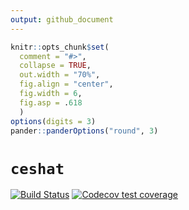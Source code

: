 ```yaml
---
output: github_document
---
```


```r
knitr::opts_chunk$set(
  comment = "#>",
  collapse = TRUE,
  out.width = "70%",
  fig.align = "center",
  fig.width = 6,
  fig.asp = .618
  )
options(digits = 3)
pander::panderOptions("round", 3)
```

# `ceshat`

<!-- [![Build Status](https://travis-ci.org/ygeunkim/ceshat.svg?branch=master)](https://travis-ci.org/ygeunkim/ceshat) -->
[![Build Status](https://travis-ci.com/ygeunkim/ceshat.svg?branch=master)](https://travis-ci.com/ygeunkim/ceshat)
[![Codecov test coverage](https://codecov.io/gh/ygeunkim/ceshat/branch/master/graph/badge.svg)](https://codecov.io/gh/ygeunkim/ceshat?branch=master)
